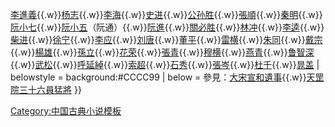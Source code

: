 {{Navbox
|name = 大宋宣和遺事
|title = [[大宋宣和遺事]]
|image = 
|above = 
|titlestyle = background:#CCCC99
|groupstyle = background:#CCCC99
|liststyle = 
|group1 = 首領 
|list1 = [[宋江]]
|group2 = [[大宋宣和遺事#三十六天罡|天罡院三十六將]]
|list2 = [[吴用|吴加亮]]{{.w}}[[卢俊义|李進義]]{{.w}}[[杨志]]{{.w}}[[李俊 (水滸傳)|李海]]{{.w}}[[史进]]{{.w}}[[公孙胜]]{{.w}}[[张顺 (水浒传)|張順]]{{.w}}[[秦明]]{{.w}}[[阮小七]]{{.w}}[[阮小五]]（阮通）{{.w}}[[阮小二|阮進]]{{.w}}[[关胜|關必胜]]{{.w}}[[林冲]]{{.w}}[[李逵]]{{.w}}[[柴进]]{{.w}}[[徐宁]]{{.w}}[[李应]]{{.w}}[[刘唐]]{{.w}}[[董平]]{{.w}}[[雷横]]{{.w}}[[朱仝|朱同]]{{.w}}[[戴宗]]{{.w}}[[楊雄 (水滸傳)|楊雄]]{{.w}}[[孫立]]{{.w}}[[花荣]]{{.w}}[[张清 (水浒传)|張青]]{{.w}}[[穆弘|穆横]]{{.w}}[[燕青]]{{.w}}[[鲁智深]]{{.w}}[[武松]]{{.w}}[[呼延灼|呼延綽]]{{.w}}[[索超]]{{.w}}[[石秀]]{{.w}}[[张横|張岑]]{{.w}}[[杜迁|杜千]]{{.w}}[[晁盖]]
| belowstyle = background:#CCCC99
| below = 參見：[[大宋宣和遺事]]{{.w}}[[大宋宣和遺事#三十六天罡|天罡院三十六員猛將]]
}}
<noinclude>
[[Category:中国古典小说模板]]
</noinclude>